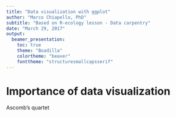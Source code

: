 ```yaml
---
title: "Data visualization with ggplot"
author: "Marco Chiapello, PhD"
subtitle: "Based on R-ecology lesson - Data carpentry"
date: "March 29, 2017"
output: 
  beamer_presentation:
    toc: true
    theme: "Boadilla"
    colortheme: "beaver"
    fonttheme: "structuresmallcapsserif"
---
```


# Importance of data visualization

Ascomb's quartet
